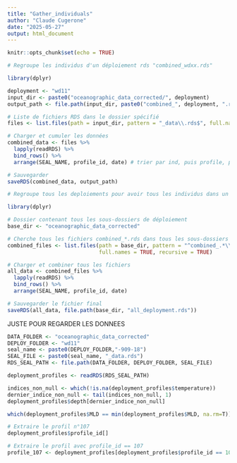 ```yaml
---
title: "Gather_individuals"
author: "Claude Cugerone"
date: "2025-05-27"
output: html_document
---
```


```r
knitr::opts_chunk$set(echo = TRUE)
```

```r
# Regroupe les individus d'un déploiement rds "combined_wdxx.rds"

library(dplyr)

deployment <- "wd11"
input_dir <- paste0("oceanographic_data_corrected/", deployment)
output_path <- file.path(input_dir, paste0("combined_", deployment, ".rds"))

# Liste de fichiers RDS dans le dossier spécifié
files <- list.files(path = input_dir, pattern = "_data\\.rds$", full.names = TRUE)

# Charger et cumuler les données
combined_data <- files %>%
  lapply(readRDS) %>%
  bind_rows() %>%
  arrange(SEAL_NAME, profile_id, date) # trier par ind, puis profile, puis date.

# Sauvegarder
saveRDS(combined_data, output_path)

```

```r
# Regroupe tous les deploiements pour avoir tous les individus dans un rds

library(dplyr)

# Dossier contenant tous les sous-dossiers de déploiement
base_dir <- "oceanographic_data_corrected"

# Cherche tous les fichiers combined_*.rds dans tous les sous-dossiers
combined_files <- list.files(path = base_dir, pattern = "^combined_.*\\.rds$", 
                             full.names = TRUE, recursive = TRUE)

# Charger et combiner tous les fichiers
all_data <- combined_files %>%
  lapply(readRDS) %>%
  bind_rows() %>%
  arrange(SEAL_NAME, profile_id, date)

# Sauvegarder le fichier final
saveRDS(all_data, file.path(base_dir, "all_deployment.rds"))

```

JUSTE POUR REGARDER LES DONNEES
```r
DATA_FOLDER <- "oceanographic_data_corrected"
DEPLOY_FOLDER <- "wd11"
seal_name <- paste0(DEPLOY_FOLDER,"-909-18")
SEAL_FILE <- paste0(seal_name, "_data.rds")
RDS_SEAL_PATH <- file.path(DATA_FOLDER, DEPLOY_FOLDER, SEAL_FILE)

deployment_profiles <- readRDS(RDS_SEAL_PATH)

indices_non_null <- which(!is.na(deployment_profiles$temperature))
dernier_indice_non_null <- tail(indices_non_null, 1)
deployment_profiles$depth[dernier_indice_non_null]

which(deployment_profiles$MLD == min(deployment_profiles$MLD, na.rm=T))

# Extraire le profil n°107
deployment_profiles$profile_id[]

# Extraire le profil avec profile_id == 107
profile_107 <- deployment_profiles[deployment_profiles$profile_id == 107, ]

```


